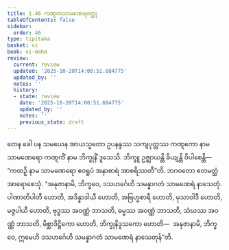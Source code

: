 ```yaml
---
title: 1.46 ကဏ္ဋကသာမဏေရဝတ္ထု
tableOfContents: false
sidebar:
  order: 46
type: tipitaka
basket: vi
book: vi-maha
review:
  current: review
  updated: '2025-10-20T14:00:51.684775'
  updated_by: ''
  notes: ''
  history:
  - state: review
    date: '2025-10-20T14:00:51.684775'
    updated_by: ''
    notes: ''
    previous_state: draft
---
```



<DynamicBreadcrumb />


<ReviewStatus review={frontmatter.review} showDetails={true} />

<HypothesisAnnotation frontmatter={frontmatter} />

<Paragraph number="481" book="vi-maha">
တေန ခေါ ပန သမယေန အာယသ္မတော ဥပနန္ဒဿ သကျပုတ္တဿ ကဏ္ဋကော နာမ သာမဏေရော ကဏ္ဋကိံ နာမ ဘိက္ခုနိံ ဒူသေသိ. ဘိက္ခူ ဥဇ္ဈာယန္တိ ခိယျန္တိ ဝိပါစေန္တိ—  “ကထဉှိ နာမ သာမဏေရော ဧဝရူပံ အနာစာရံ အာစရိဿတီ”တိ. ဘဂဝတော ဧတမတ္ထံ အာရောစေသုံ. “အနုဇာနာမိ, ဘိက္ခဝေ, ဒသဟင်္ဂေဟိ သမန္နာဂတံ သာမဏေရံ နာသေတုံ. ပါဏာတိပါတီ ဟောတိ, အဒိန္နာဒါယီ ဟောတိ, အဗြဟ္မစာရီ ဟောတိ, မုသာဝါဒီ ဟောတိ, မဇ္ဇပါယီ ဟောတိ, ဗုဒ္ဓဿ အဝဏ္ဏံ ဘာသတိ, ဓမ္မဿ အဝဏ္ဏံ ဘာသတိ, သံဃဿ အဝဏ္ဏံ ဘာသတိ, မိစ္ဆာဒိဋ္ဌိကော ဟောတိ, ဘိက္ခုနိဒူသကော ဟောတိ—  အနုဇာနာမိ, ဘိက္ခဝေ, ဣမေဟိ ဒသဟင်္ဂေဟိ သမန္နာဂတံ သာမဏေရံ နာသေတုန်”တိ.
</Paragraph>